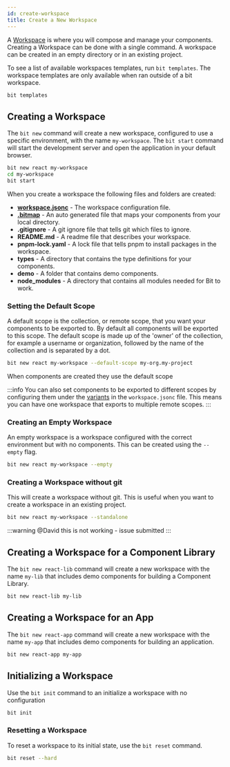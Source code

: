 ```yaml
---
id: create-workspace
title: Create a New Workspace
---
```


A [Workspace](/workspace/overview) is where you will compose and manage your components. Creating a Workspace can be done with a single command. A workspace can be created in an empty directory or in an existing project.

To see a list of available workspaces templates, run `bit templates`. The workspace templates are only available when ran outside of a bit workspace.

```bash
bit templates
```

## Creating a Workspace

The `bit new` command will create a new workspace, configured to use a specific environment, with the name `my-workspace`. The `bit start` command will start the development server and open the application in your default browser.

```bash
bit new react my-workspace
cd my-workspace
bit start
```

When you create a workspace the following files and folders are created:

- **[workspace.jsonc](/)** - The workspace configuration file.
- **[.bitmap](/)** - An auto generated file that maps your components from your local directory.
- **.gitignore** - A git ignore file that tells git which files to ignore.
- **README.md** - A readme file that describes your workspace.
- **pnpm-lock.yaml** - A lock file that tells pnpm to install packages in the workspace.
- **types** - A directory that contains the type definitions for your components.
- **demo** - A folder that contains demo components.
- **node_modules** - A directory that contains all modules needed for Bit to work.

### Setting the Default Scope

A default scope is the collection, or remote scope, that you want your components to be exported to. By default all components will be exported to this scope. The default scope is made up of the 'owner' of the collection, for example a username or organization, followed by the name of the collection and is separated by a dot.

```bash
bit new react my-workspace --default-scope my-org.my-project
```

When components are created they use the default scope

:::info
You can also set components to be exported to different scopes by configuring them under the [variants](/) in the `workspace.jsonc` file. This means you can have one workspace that exports to multiple remote scopes.
:::

### Creating an Empty Workspace

An empty workspace is a workspace configured with the correct environment but with no components. This can be created using the `--empty` flag.

```bash
bit new react my-workspace --empty
```

### Creating a Workspace without git

This will create a workspace without git. This is useful when you want to create a workspace in an existing project.

```bash
bit new react my-workspace --standalone
```

:::warning
@David this is not working - issue submitted
:::

## Creating a Workspace for a Component Library

The `bit new react-lib` command will create a new workspace with the name `my-lib` that includes demo components for building a Component Library.

```bash
bit new react-lib my-lib
```

## Creating a Workspace for an App

The `bit new react-app` command will create a new workspace with the name `my-app` that includes demo components for building an application.

```bash
bit new react-app my-app
```

## Initializing a Workspace

Use the `bit init` command to an initialize a workspace with no configuration

```bash
bit init
```

### Resetting a Workspace

To reset a workspace to its initial state, use the `bit reset` command.

```bash
bit reset --hard
```
